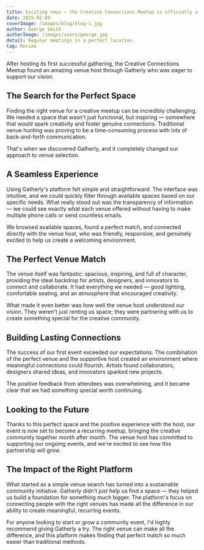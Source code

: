 ```yaml
---
title: Exciting news — the Creative Connections Meetup is officially a recurring event!
date: 2025-02-09
coverImage: /images/blog/blog-1.jpg
author: George Smith
authorImage: /images/users/george.jpg
detail: Regular meetings in a perfect location.
tag: Review
---
```


After hosting its first successful gathering, the Creative Connections Meetup found an amazing venue host through Gatherly who was eager to support our vision.

## The Search for the Perfect Space

Finding the right venue for a creative meetup can be incredibly challenging. We needed a space that wasn't just functional, but inspiring — somewhere that would spark creativity and foster genuine connections. Traditional venue hunting was proving to be a time-consuming process with lots of back-and-forth communication.

That's when we discovered Gatherly, and it completely changed our approach to venue selection.

## A Seamless Experience

Using Gatherly's platform felt simple and straightforward. The interface was intuitive, and we could quickly filter through available spaces based on our specific needs. What really stood out was the transparency of information — we could see exactly what each venue offered without having to make multiple phone calls or send countless emails.

We browsed available spaces, found a perfect match, and connected directly with the venue host, who was friendly, responsive, and genuinely excited to help us create a welcoming environment.

## The Perfect Venue Match

The venue itself was fantastic: spacious, inspiring, and full of character, providing the ideal backdrop for artists, designers, and innovators to connect and collaborate. It had everything we needed — good lighting, comfortable seating, and an atmosphere that encouraged creativity.

What made it even better was how well the venue host understood our vision. They weren't just renting us space; they were partnering with us to create something special for the creative community.

## Building Lasting Connections

The success of our first event exceeded our expectations. The combination of the perfect venue and the supportive host created an environment where meaningful connections could flourish. Artists found collaborators, designers shared ideas, and innovators sparked new projects.

The positive feedback from attendees was overwhelming, and it became clear that we had something special worth continuing.

## Looking to the Future

Thanks to this perfect space and the positive experience with the host, our event is now set to become a recurring meetup, bringing the creative community together month after month. The venue host has committed to supporting our ongoing events, and we're excited to see how this partnership will grow.

## The Impact of the Right Platform

What started as a simple venue search has turned into a sustainable community initiative. Gatherly didn't just help us find a space — they helped us build a foundation for something much bigger. The platform's focus on connecting people with the right venues has made all the difference in our ability to create meaningful, recurring events.

For anyone looking to start or grow a community event, I'd highly recommend giving Gatherly a try. The right venue can make all the difference, and this platform makes finding that perfect match so much easier than traditional methods. 